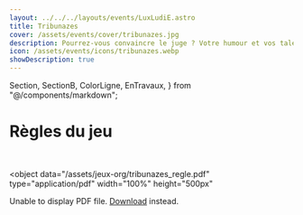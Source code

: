 ```yaml
---
layout: ../../../layouts/events/LuxLudiE.astro
title: Tribunazes
cover: /assets/events/cover/tribunazes.jpg
description: Pourrez-vous convaincre le juge ? Votre humour et vos talents d'improvisation seront de mise, car vous débattrez avec vos amis de sujets très sérieux. Les peines de chatouilles, le droit de vote des plantes ou la résurrection des dinosaures sont à l'ordre du jour. Préparez-vous à argumenter et à bien rigoler dans le Tribunaze !
icon: /assets/events/icons/tribunazes.webp
showDescription: true
---
```


  Section,
  SectionB,
  ColorLigne,
  EnTravaux,
} from "@/components/markdown";

<SectionB>

# Règles du jeu

<ColorLigne />

<br />

<object
  data="/assets/jeux-org/tribunazes_regle.pdf"
  type="application/pdf"
  width="100%"
  height="500px"
>
  <p>
    Unable to display PDF file.
    <a href="/assets/jeux-org/tribunazes_regle.pdf">Download</a> instead.
  </p>
</object>

</SectionB>

<Section>
  <EnTravaux />
</Section>

